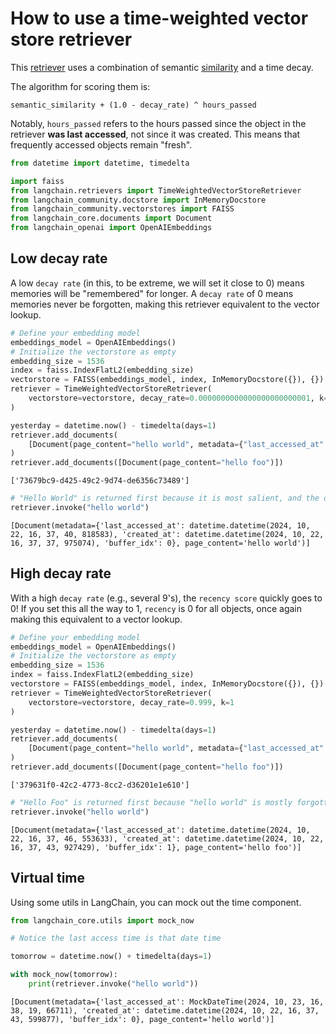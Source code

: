 # How to use a time-weighted vector store retriever

This [retriever](/oss/python/concepts/retrievers/) uses a combination of semantic [similarity](/oss/python/concepts/embedding_models/#measure-similarity) and a time decay.

The algorithm for scoring them is:

```
semantic_similarity + (1.0 - decay_rate) ^ hours_passed
```

Notably, `hours_passed` refers to the hours passed since the object in the retriever **was last accessed**, not since it was created. This means that frequently accessed objects remain "fresh".



```python
from datetime import datetime, timedelta

import faiss
from langchain.retrievers import TimeWeightedVectorStoreRetriever
from langchain_community.docstore import InMemoryDocstore
from langchain_community.vectorstores import FAISS
from langchain_core.documents import Document
from langchain_openai import OpenAIEmbeddings
```

## Low decay rate

A low `decay rate` (in this, to be extreme, we will set it close to 0) means memories will be "remembered" for longer. A `decay rate` of 0 means memories never be forgotten, making this retriever equivalent to the vector lookup.



```python
# Define your embedding model
embeddings_model = OpenAIEmbeddings()
# Initialize the vectorstore as empty
embedding_size = 1536
index = faiss.IndexFlatL2(embedding_size)
vectorstore = FAISS(embeddings_model, index, InMemoryDocstore({}), {})
retriever = TimeWeightedVectorStoreRetriever(
    vectorstore=vectorstore, decay_rate=0.0000000000000000000000001, k=1
)
```


```python
yesterday = datetime.now() - timedelta(days=1)
retriever.add_documents(
    [Document(page_content="hello world", metadata={"last_accessed_at": yesterday})]
)
retriever.add_documents([Document(page_content="hello foo")])
```



```output
['73679bc9-d425-49c2-9d74-de6356c73489']
```



```python
# "Hello World" is returned first because it is most salient, and the decay rate is close to 0., meaning it's still recent enough
retriever.invoke("hello world")
```



```output
[Document(metadata={'last_accessed_at': datetime.datetime(2024, 10, 22, 16, 37, 40, 818583), 'created_at': datetime.datetime(2024, 10, 22, 16, 37, 37, 975074), 'buffer_idx': 0}, page_content='hello world')]
```


## High decay rate

With a high `decay rate` (e.g., several 9's), the `recency score` quickly goes to 0! If you set this all the way to 1, `recency` is 0 for all objects, once again making this equivalent to a vector lookup.




```python
# Define your embedding model
embeddings_model = OpenAIEmbeddings()
# Initialize the vectorstore as empty
embedding_size = 1536
index = faiss.IndexFlatL2(embedding_size)
vectorstore = FAISS(embeddings_model, index, InMemoryDocstore({}), {})
retriever = TimeWeightedVectorStoreRetriever(
    vectorstore=vectorstore, decay_rate=0.999, k=1
)
```


```python
yesterday = datetime.now() - timedelta(days=1)
retriever.add_documents(
    [Document(page_content="hello world", metadata={"last_accessed_at": yesterday})]
)
retriever.add_documents([Document(page_content="hello foo")])
```



```output
['379631f0-42c2-4773-8cc2-d36201e1e610']
```



```python
# "Hello Foo" is returned first because "hello world" is mostly forgotten
retriever.invoke("hello world")
```



```output
[Document(metadata={'last_accessed_at': datetime.datetime(2024, 10, 22, 16, 37, 46, 553633), 'created_at': datetime.datetime(2024, 10, 22, 16, 37, 43, 927429), 'buffer_idx': 1}, page_content='hello foo')]
```


## Virtual time

Using some utils in LangChain, you can mock out the time component.



```python
from langchain_core.utils import mock_now
```


```python
# Notice the last access time is that date time

tomorrow = datetime.now() + timedelta(days=1)

with mock_now(tomorrow):
    print(retriever.invoke("hello world"))
```
```output
[Document(metadata={'last_accessed_at': MockDateTime(2024, 10, 23, 16, 38, 19, 66711), 'created_at': datetime.datetime(2024, 10, 22, 16, 37, 43, 599877), 'buffer_idx': 0}, page_content='hello world')]
```

```python

```
